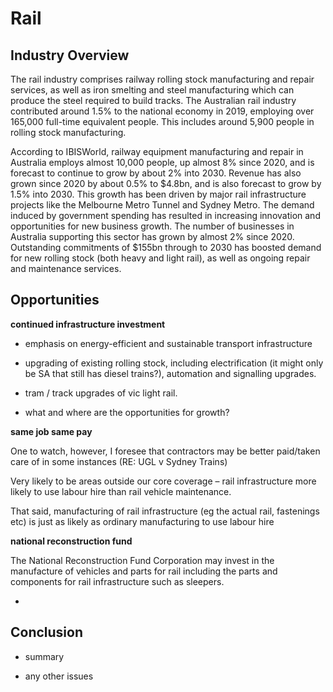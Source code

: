 # Rail

## Industry Overview

The rail industry comprises railway rolling stock manufacturing and repair services, as well as iron smelting and steel manufacturing which can produce the steel required to build tracks. The Australian rail industry contributed around 1.5% to the national economy in 2019, employing over 165,000 full-time equivalent people. This includes around 5,900 people in rolling stock manufacturing.

According to IBISWorld, railway equipment manufacturing and repair in Australia employs almost 10,000 people, up almost 8% since 2020, and is forecast to continue to grow by about 2% into 2030. Revenue has also grown since 2020 by about 0.5% to \$4.8bn, and is also forecast to grow by 1.5% into 2030. This growth has been driven by major rail infrastructure projects like the Melbourne Metro Tunnel and Sydney Metro. The demand induced by government spending has resulted in increasing innovation and opportunities for new business growth. The number of businesses in Australia supporting this sector has grown by almost 2% since 2020. Outstanding commitments of \$155bn through to 2030 has boosted demand for new rolling stock (both heavy and light rail), as well as ongoing repair and maintenance services.

## Opportunities

**continued infrastructure investment**

-   emphasis on energy-efficient and sustainable transport infrastructure

-   upgrading of existing rolling stock, including electrification (it might only be SA that still has diesel trains?), automation and signalling upgrades.

-   tram / track upgrades of vic light rail.

<!-- -->

-   what and where are the opportunities for growth?

**same job same pay**

One to watch, however, I foresee that contractors may be better paid/taken care of in some instances (RE: UGL v Sydney Trains)

Very likely to be areas outside our core coverage – rail infrastructure more likely to use labour hire than rail vehicle maintenance.

That said, manufacturing of rail infrastructure (eg the actual rail, fastenings etc) is just as likely as ordinary manufacturing to use labour hire

**national reconstruction fund**

The National Reconstruction Fund Corporation may invest in the manufacture of vehicles and parts for rail including the parts and components for rail infrastructure such as sleepers.

-   

## Conclusion

-   summary

-   any other issues
